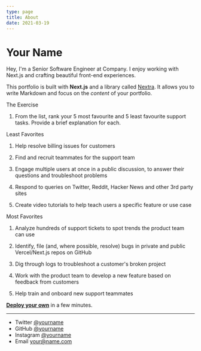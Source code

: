 ```yaml
---
type: page
title: About
date: 2021-03-19
---
```


# Your Name

Hey, I'm a Senior Software Engineer at Company. I enjoy working with Next.js and crafting beautiful front-end experiences.

This portfolio is built with **Next.js** and a library called [Nextra](https://nextra.vercel.app/). It allows you to write Markdown and focus on the _content_ of your portfolio.

The Exercise

1. From the list, rank your 5 most favourite and 5 least favourite support tasks. Provide a
brief explanation for each.

Least Favorites 

1. Help resolve billing issues for customers

2. Find and recruit teammates for the support team

3. Engage multiple users at once in a public discussion, to answer their questions and troubleshoot problems

4. Respond to queries on Twitter, Reddit, Hacker News and other 3rd party sites

5. Create video tutorials to help teach users a specific feature or use case

Most Favorites

1. Analyze hundreds of support tickets to spot trends the product team can use

2. Identify, file (and, where possible, resolve) bugs in private and public Vercel/Next.js repos on GitHub

3. Dig through logs to troubleshoot a customer's broken project

4. Work with the product team to develop a new feature based on feedback from customers

5. Help train and onboard new support teammates




[**Deploy your own**](https://vercel.com/new/clone?demo-title=Portfolio+Starter+Kit&demo-description=Easily+create+a+portfolio+with+Next.js+and+Markdown.&demo-url=https%3A%2F%2Fdemo.vercel.blog%2F&demo-image=%2F%2Fimages.ctfassets.net%2Fe5382hct74si%2F2aC4eHLrOKmT4fnLfoNGK2%2F14b1e6bbe598ec023ffe85001d31e634%2FCleanShot_2022-04-11_at_23.12.01.png&project-name=Portfolio+Starter+Kit&repository-name=portfolio-starter-kit&repository-url=https%3A%2F%2Fgithub.com%2Fvercel%2Fnextjs-portfolio-starter&from=templates&skippable-integrations=1&teamCreateStatus=hidden) in a few minutes.

---

- Twitter [@yourname](https://twitter.com/yourname)
- GitHub [@yourname](https://github.com/yourname)
- Instagram [@yourname](https://instagram.com/yourname)
- Email your@name.com
